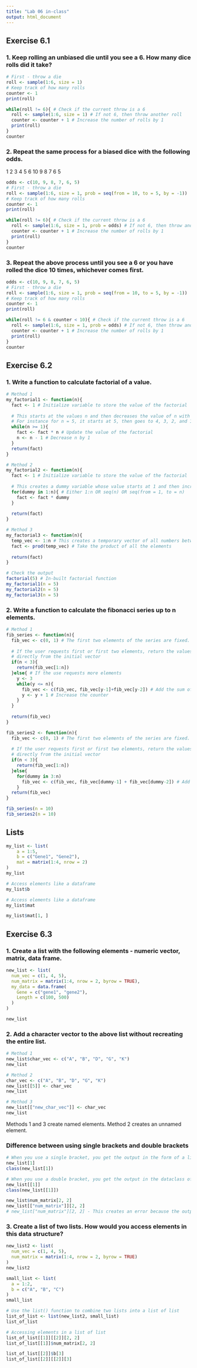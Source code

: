 ```yaml
---
title: "Lab 06 in-class"
output: html_document
---
```


## Exercise 6.1
### 1. Keep rolling an unbiased die until you see a 6. How many dice rolls did it take?
```r
# First - throw a die
roll <- sample(1:6, size = 1)
# Keep track of how many rolls
counter <- 1
print(roll)

while(roll != 6){ # Check if the current throw is a 6
  roll <- sample(1:6, size = 1) # If not 6, then throw another roll
  counter <- counter + 1 # Increase the number of rolls by 1
  print(roll)
}
counter
```

### 2. Repeat the same process for a biased dice with the following odds.
1	2	3	4	5	6
10	9	8	7	6	5
```r
odds <- c(10, 9, 8, 7, 6, 5)
# First - throw a die
roll <- sample(1:6, size = 1, prob = seq(from = 10, to = 5, by = -1))
# Keep track of how many rolls
counter <- 1
print(roll)

while(roll != 6){ # Check if the current throw is a 6
  roll <- sample(1:6, size = 1, prob = odds) # If not 6, then throw another roll
  counter <- counter + 1 # Increase the number of rolls by 1
  print(roll)
}
counter
```

### 3. Repeat the above process until you see a 6 or you have rolled the dice 10 times, whichever comes first.
```r
odds <- c(10, 9, 8, 7, 6, 5)
# First - throw a die
roll <- sample(1:6, size = 1, prob = seq(from = 10, to = 5, by = -1))
# Keep track of how many rolls
counter <- 1
print(roll)

while(roll != 6 & counter < 10){ # Check if the current throw is a 6
  roll <- sample(1:6, size = 1, prob = odds) # If not 6, then throw another roll
  counter <- counter + 1 # Increase the number of rolls by 1
  print(roll)
}
counter
```


## Exercise 6.2
### 1. Write a function to calculate factorial of a value.
```r
# Method 1
my_factorial1 <- function(n){
  fact <- 1 # Initialize variable to store the value of the factorial
  
  # This starts at the values n and then decreases the value of n with each interation
  # For instance for n = 5, it starts at 5, then goes to 4, 3, 2, and 1
  while(n >= 1){ 
    fact <- fact * n # Update the value of the factorial
    n <- n - 1 # Decrease n by 1
  }
  return(fact)
}

# Method 2
my_factorial2 <- function(n){
  fact <- 1 # Initialize variable to store the value of the factorial
  
  # This creates a dummy variable whose value starts at 1 and then increases with each interation
  for(dummy in 1:n){ # Either 1:n OR seq(n) OR seq(from = 1, to = n)
    fact <- fact * dummy
  }
  
  return(fact)
}

# Method 3
my_factorial3 <- function(n){
  temp_vec <- 1:n # This creates a temporary vector of all numbers between 1 and n
  fact <- prod(temp_vec) # Take the product of all the elements
  
  return(fact)
}

```

```r
# Check the output
factorial(5) # In-built factorial function
my_factorial1(n = 5)
my_factorial2(n = 5)
my_factorial3(n = 5)
```


### 2. Write a function to calculate the fibonacci series up to n elements.
```r
# Method 1
fib_series <- function(n){
  fib_vec <- c(0, 1) # The first two elements of the series are fixed.
  
  # If the user requests first or first two elements, return the values 
  # directly from the initial vector
  if(n < 3){ 
    return(fib_vec[1:n])
  }else{ # If the use requests more elements
    y <- 3
    while(y <= n){
      fib_vec <- c(fib_vec, fib_vec[y-1]+fib_vec[y-2]) # Add the sum of the previous two elements to the existing vector. This grows the fib_vec by one more element
      y <- y + 1 # Increase the counter
    }
  }
  
  return(fib_vec)
}

fib_series2 <- function(n){
  fib_vec <- c(0, 1) # The first two elements of the series are fixed.
  
  # If the user requests first or first two elements, return the values 
  # directly from the initial vector
  if(n < 3){
    return(fib_vec[1:n])
  }else{
    for(dummy in 3:n)
      fib_vec <- c(fib_vec, fib_vec[dummy-1] + fib_vec[dummy-2]) # Add the sum of the previous two elements to the existing vector. This grows the fib_vec by one more element
    }
  return(fib_vec)
}
```

```r
fib_series(n = 10)
fib_series2(n = 10)
```

## Lists
```r
my_list <- list(
    a = 1:5,
    b = c("Gene1", "Gene2"),
    mat = matrix(1:4, nrow = 2)
)
my_list
```

```r
# Access elements like a dataframe
my_list$b
```

```r
# Access elements like a dataframe
my_list$mat
```

```r
my_list$mat[1, ]
```

## Exercise 6.3
### 1. Create a list with the following elements - numeric vector, matrix, data frame.
```r
new_list <- list(
  num_vec = c(1, 4, 5),
  num_matrix = matrix(1:4, nrow = 2, byrow = TRUE),
  my_data = data.frame(
    Gene = c("gene1", "gene2"),
    Length = c(100, 500)
  )
)

new_list
```

### 2. Add a character vector to the above list without recreating the entire list.
```r
# Method 1
new_list$char_vec <- c("A", "B", "D", "G", "K")
new_list

# Method 2
char_vec <- c("A", "B", "D", "G", "K")
new_list[[5]] <- char_vec
new_list

# Method 3
new_list[["new_char_vec"]] <- char_vec
new_list
```
Methods 1 and 3 create named elements. Method 2 creates an unnamed element.

### Difference between using single brackets and double brackets
```r
# When you use a single bracket, you get the output in the form of a list
new_list[1]
class(new_list[1])

# When you use a double bracket, you get the output in the dataclass of the element
new_list[[1]]
class(new_list[[1]])
```

```r
new_list$num_matrix[2, 2]
new_list[["num_matrix"]][2, 2]
# new_list["num_matrix"][2, 2] - This creates an error because the output is a list

```


### 3. Create a list of two lists. How would you access elements in this data structure?
```r
new_list2 <- list(
  num_vec = c(1, 4, 5),
  num_matrix = matrix(1:4, nrow = 2, byrow = TRUE)
)
new_list2

small_list <- list(
  a = 1:2,
  b = c("A", "B", "C")
)
small_list
```

```r
# Use the list() function to combine two lists into a list of list
list_of_list <- list(new_list2, small_list)
list_of_list
```


```r
# Accessing elements in a list of list
list_of_list[[1]][[2]][2, 2]
list_of_list[[1]]$num_matrix[2, 2]

list_of_list[[2]]$b[3]
list_of_list[[2]][[2]][3]
```

























